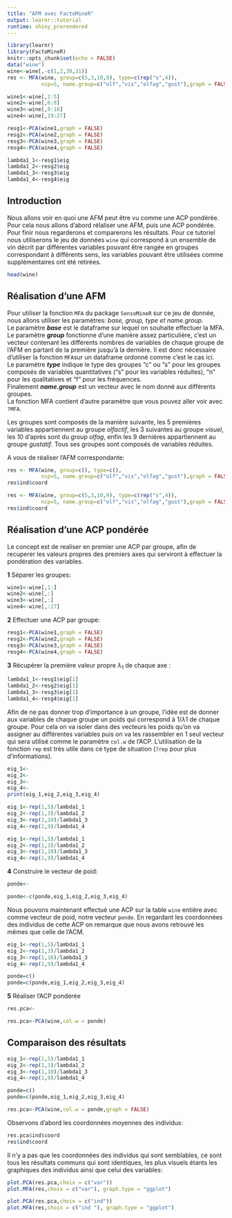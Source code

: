 ```yaml
---
title: "AFM avec FactoMineR"
output: learnr::tutorial
runtime: shiny_prerendered
---
```


```r
library(learnr)
library(FactoMineR)
knitr::opts_chunk$set(echo = FALSE)
data("wine")
wine<-wine[,-c(1,2,30,31)]
res <- MFA(wine, group=c(5,3,10,9), type=c(rep("s",4)),
           ncp=5, name.group=c("olf","vis","olfag","gust"),graph = FALSE)

wine1<-wine[,1:5]
wine2<-wine[,6:8]
wine3<-wine[,9:18]
wine4<-wine[,19:27]

resg1<-PCA(wine1,graph = FALSE)
resg2<-PCA(wine2,graph = FALSE)
resg3<-PCA(wine3,graph = FALSE)
resg4<-PCA(wine4,graph = FALSE)

lambda1_1<-resg1$eig
lambda1_2<-resg2$eig
lambda1_3<-resg3$eig
lambda1_4<-resg4$eig
```

## Introduction 

Nous allons voir en quoi une AFM peut être vu comme une ACP pondérée. Pour cela nous allons d'abord rélaliser une AFM, puis une ACP pondérée. Pour finir nous regarderons et comparerons les résultats. Pour ce tutoriel nous utiliserons le jeu de données `wine` qui correspond à un ensemble de vin décrit par différentes variables pouvant être rangée en groupes correspondant à différents sens, les variables pouvant être utilisées comme supplémentaires ont été retirées.

```r
head(wine)
```

## Réalisation d'une AFM

Pour utiliser la fonction `MFA` du package `SensoMineR` sur ce jeu de donnée, nous allons utiliser les paramètres: *base, group, type et name.group*.   
Le paramètre ***base*** est le dataframe sur lequel on souhaite effectuer la MFA.  
Le paramètre ***group*** fonctionne d'une manière assez particulière, c'est un vecteur contenant les différents nombres de variables de chaque groupe de l'AFM en partant de la première jusqu'à la dernière. Il est donc nécessaire d'utiliser la fonction `MFA`sur un dataframe ordonné comme c'est le cas ici.  
Le paramètre ***type*** indique le type des groupes "c" ou "s" pour les groupes composés de variables quantitatives ("s" pour les variables réduites), "n" pour les qualitatives et "f" pour les fréquences.  
Finalement ***name.group*** est un vecteur avec le nom donné aux différents groupes.  
La fonction MFA contient d'autre paramètre que vous pouvez aller voir avec `?MFA`.

Les groupes sont composés de la manière suivante, les 5 premières variables appartiennent au groupe *olfactif*, les 3 suivantes au groupe *visuel*, les 10 d'après sont du group *olfag*, enfin les 9 dernières appartiennent au groupe *gustatif*.
Tous ses groupes sont composés de variables réduites.

A vous de réaliser l'AFM correspondante:
```r
res <- MFA(wine, group=c(), type=c(),
           ncp=5, name.group=c("olf","vis","olfag","gust"),graph = FALSE
res$ind$coord
```

```r
res <- MFA(wine, group=c(5,3,10,9), type=c(rep("s",4)),
           ncp=5, name.group=c("olf","vis","olfag","gust"),graph = FALSE
res$ind$coord
```

## Réalisation d'une ACP pondérée

Le concept est de realiser en premier une ACP par groupe, afin de recuperer les valeurs propres des premiers axes qui serviront à effectuer la pondération des variables.  

**1** Séparer les groupes:

```r
wine1<-wine[,1:]
wine2<-wine[,:]
wine3<-wine[,:]
wine4<-wine[,:27]
```

**2** Effectuer une ACP par groupe:
```r
resg1<-PCA(wine1,graph = FALSE)
resg2<-PCA(wine2,graph = FALSE)
resg3<-PCA(wine3,graph = FALSE)
resg4<-PCA(wine4,graph = FALSE)
```

**3** Récupérer la première valeur propre $\lambda_1$ de chaque axe :

```r
lambda1_1<-resg1$eig[1]
lambda1_2<-resg2$eig[1]
lambda1_3<-resg3$eig[1]
lambda1_4<-resg4$eig[1]
```

Afin de ne pas donner trop d'importance à un groupe, l'idée est de donner aux variables de chaque groupe un poids qui correspond à 1/$\lambda1$ de chaque groupe. Pour cela on va isoler dans des vecteurs les poids qu'on va assigner au différentes variables puis on va les rassembler en 1 seul vecteur qui sera utilisé comme le paramètre `col.w` de l'ACP. L'utilisation de la fonction `rep` est très utile dans ce type de situation (`?rep` pour plus d'informations). 
```r
eig_1<-
eig_2<-
eig_3<-
eig_4<-
print(eig_1,eig_2,eig_3,eig_4)
```

```r
eig_1<-rep(1,5)/lambda1_1
eig_2<-rep(1,3)/lambda1_2
eig_3<-rep(1,10)/lambda1_3
eig_4<-rep(1,9)/lambda1_4
```

```r
eig_1<-rep(1,5)/lambda1_1
eig_2<-rep(1,3)/lambda1_2
eig_3<-rep(1,10)/lambda1_3
eig_4<-rep(1,9)/lambda1_4
```

**4** Construire le vecteur de poid:
```r
ponde<-
```

```r
ponde<-c(ponde,eig_1,eig_2,eig_3,eig_4)
```

Nous pouvons maintenant effectué une ACP sur la table `wine` entière avec comme vecteur de poid, notre vecteur `ponde`. En regardant les coordonnées des individus de cette ACP on remarque que nous avons retrouvé les mêmes que celle de l'ACM.
```r
eig_1<-rep(1,5)/lambda1_1
eig_2<-rep(1,3)/lambda1_2
eig_3<-rep(1,10)/lambda1_3
eig_4<-rep(1,9)/lambda1_4

ponde=c()
ponde=c(ponde,eig_1,eig_2,eig_3,eig_4)
```

**5** Réaliser l'ACP pondérée
```r
res.pca<-
```


```r
res.pca<-PCA(wine,col.w = ponde)
```

## Comparaison des résultats

```r
eig_1<-rep(1,5)/lambda1_1
eig_2<-rep(1,3)/lambda1_2
eig_3<-rep(1,10)/lambda1_3
eig_4<-rep(1,9)/lambda1_4

ponde=c()
ponde=c(ponde,eig_1,eig_2,eig_3,eig_4)

res.pca<-PCA(wine,col.w = ponde,graph = FALSE)
```

Observons d'abord les coordonnées moyennes des individus:
```r
res.pca$ind$coord
res$ind$coord
```

Il n'y a pas que les coordonnées des individus qui sont semblables, ce sont tous les résultats communs qui sont identiques, les plus visuels étants les graphiques des individus ainsi que celui des variables:

```r
plot.PCA(res.pca,choix = c("var"))
plot.MFA(res,choix = c("var"), graph.type = "ggplot")
```

```r
plot.PCA(res.pca,choix = c("ind"))
plot.MFA(res,choix = c("ind "), graph.type = "ggplot")
```
